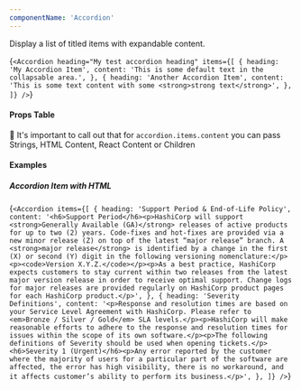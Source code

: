 ```yaml
---
componentName: 'Accordion'
---
```


Display a list of titled items with expandable content.

<LiveComponent>{`<Accordion
  heading="My test accordion heading"
  items={[
    {
      heading: 'My Accordion Item',
      content: 'This is some default text in the collapsable area.',
    },
    {
      heading: 'Another Accordion Item',
      content: 'This is some text content with some <strong>strong text</strong>',
    },
  ]}
/>`}</LiveComponent>

<UsageDetails packageName="@hashicorp/react-accordion" />

#### Props Table

👋 It's important to call out that for `accordion.items.content` you can pass Strings, HTML Content, React Content or Children

<PropsTable props={componentProps} />

#### Examples

##### Accordion Item with HTML

<LiveComponent>{`<Accordion
  items={[
    {
      heading: 'Support Period & End-of-Life Policy',
      content:
        '<h6>Support Period</h6><p>HashiCorp will support <strong>Generally Available (GA)</strong> releases of active products for up to two (2) years. Code-fixes and hot-fixes are provided via a new minor release (Z) on top of the latest “major release” branch. A <strong>major release</strong> is identified by a change in the first (X) or second (Y) digit in the following versioning nomenclature:</p><p><code>Version X.Y.Z.</code></p><p>As a best practice, HashiCorp expects customers to stay current within two releases from the latest major version release in order to receive optimal support. Change logs for major releases are provided regularly on HashiCorp product pages for each HashiCorp product.</p>',
    },
    {
      heading: 'Severity Definitions',
      content:
        '<p>Response and resolution times are based on your Service Level Agreement with HashiCorp. Please refer to <em>Bronze / Silver / Gold</em> SLA levels.</p><p>HashiCorp will make reasonable efforts to adhere to the response and resolution times for issues within the scope of its own software.</p><p>The following definitions of Severity should be used when opening tickets.</p><h6>Severity 1 (Urgent)</h6><p>Any error reported by the customer where the majority of users for a particular part of the software are affected, the error has high visibility, there is no workaround, and it affects customer’s ability to perform its business.</p>',
    },
  ]}
/>`}</LiveComponent>
